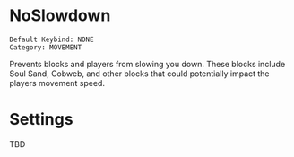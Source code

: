 # NoSlowdown

```
Default Keybind: NONE
Category: MOVEMENT
```

Prevents blocks and players from slowing you down. 
These blocks include Soul Sand, Cobweb, and other blocks that could potentially impact the players movement speed.

# Settings
TBD